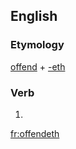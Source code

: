 ==English==

===Etymology===
[[offend]] + [[-eth]]

===Verb===
{{infl|en|verb form}}

# {{archaic third-person singular of|offend}}

[[fr:offendeth]]